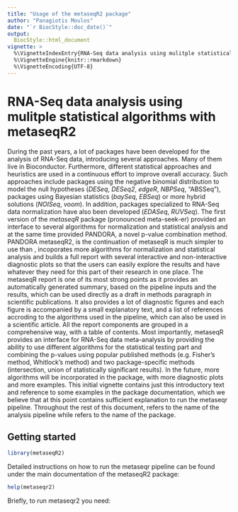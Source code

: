 ---
title: "Usage of the metaseqR2 package"
author: "Panagiotis Moulos"
date: "`r BiocStyle::doc_date()`"
output: 
  BiocStyle::html_document
vignette: >
  %\VignetteIndexEntry{RNA-Seq data analysis using mulitple statistical algorithms with metaseqR2}
  %\VignetteEngine{knitr::rmarkdown}
  %\VignetteEncoding{UTF-8}
---

RNA-Seq data analysis using mulitple statistical algorithms with metaseqR2
================================================================================

During the past years, a lot of packages have been developed for the analysis of 
RNA-Seq data, introducing several approaches. Many of them live in Bioconductor. 
Furthermore, different statistical approaches and heuristics are used in a
continuous effort to improve overall accuracy. Such approaches include packages
using the negative binomial distribution to model the null hypotheses (*DESeq*, 
*DESeq2*, *edgeR*, *NBPSeq*, "ABSSeq"), packages using Bayesian statistics 
(*baySeq*, *EBSeq*) or more hybrid solutions (*NOISeq*, *voom*). In addition, 
packages specialized to RNA-Seq data normalization have also been developed 
(*EDASeq*, *RUVSeq*). The first version of the *metaseqR* package (pronounced 
meta-seek-er) provided an interface to several algorithms for normalization and 
statistical analysis and at the same time provided PANDORA, a novel p-value 
combination method. PANDORA
metaseqR2, is the continuation of metaseqR is much simpler to use than
\emph{TCC}, incoporates more algorithms for normalization and statistical analysis
and builds a full report with several interactive and non-interactive diagnostic
plots so that the users can easily explore the results and have whatever they need
for this part of their research in one place. The metaseqR report is one of its
most strong points as it provides an automatically generated summary, based on the
pipeline inputs and the results, which can be used directly as a draft in methods
paragraph in scientific publications. It also provides a lot of diagnostic figures
and each figure is accompanied by a small explanatory text, and a list of
references accroding to the algorithms used in the pipeline, which can also be
used in a scientific article. All the report components are grouped in a
comprehensive way, with a table of contents. Most importantly, metaseqR provides
an interface for RNA-Seq data meta-analysis by providing the ability to use
different algorithms for the statistical testing part and combining the p-values
using popular published methods (e.g. Fisher's method, Whitlock's method) and two
package-specific methods (intersection, union of statistically significant results).
In the future, more algorithms will be incorporated in the package, with more
diagnostic plots and more examples. This initial vignette contains just this
introductory text and reference to some examples in the package documentation,
which we believe that at this point contains sufficient explanation to run the
metaseqr pipeline. Throughout the rest of this document, \emph{metaseqr} refers
to the name of the analysis pipeline while \emph{metaseqR} refers to the name of
the package.


## Getting started

```{r load-library echo=TRUE, eval=TRUE, message=FALSE, warning=FALSE}
library(metaseqR2)
```

Detailed instructions on how to run the metaseqr pipeline can be found under the
main documentation of the metaseqR2 package:

```{r init-metaseqr, eval=FALSE, echo=TRUE, warning=FALSE}
help(metaseqr2)
```

Briefly, to run metaseqr2 you need:

